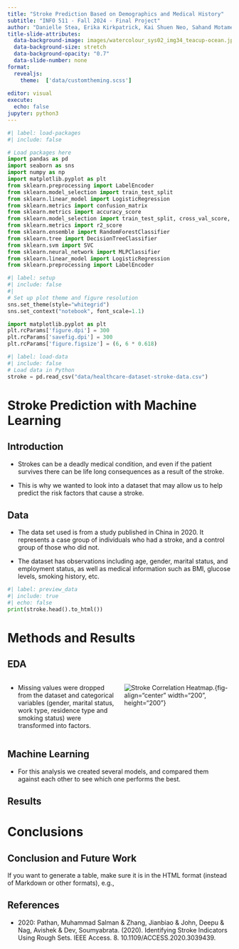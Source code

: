 ```yaml
---
title: "Stroke Prediction Based on Demographics and Medical History"
subtitle: "INFO 511 - Fall 2024 - Final Project"
author: "Danielle Stea, Erika Kirkpatrick, Kai Shuen Neo, Sahand Motamenim, Rohit Kalakala"
title-slide-attributes:
  data-background-image: images/watercolour_sys02_img34_teacup-ocean.jpg
  data-background-size: stretch
  data-background-opacity: "0.7"
  data-slide-number: none
format:
  revealjs:
    theme:  ['data/customtheming.scss']
  
editor: visual
execute:
  echo: false
jupyter: python3
---
```


```python
#| label: load-packages
#| include: false

# Load packages here
import pandas as pd
import seaborn as sns
import numpy as np
import matplotlib.pyplot as plt
from sklearn.preprocessing import LabelEncoder
from sklearn.model_selection import train_test_split
from sklearn.linear_model import LogisticRegression
from sklearn.metrics import confusion_matrix
from sklearn.metrics import accuracy_score
from sklearn.model_selection import train_test_split, cross_val_score, KFold
from sklearn.metrics import r2_score
from sklearn.ensemble import RandomForestClassifier
from sklearn.tree import DecisionTreeClassifier
from sklearn.svm import SVC
from sklearn.neural_network import MLPClassifier
from sklearn.linear_model import LogisticRegression
from sklearn.preprocessing import LabelEncoder
```

```python
#| label: setup
#| include: false
#| 
# Set up plot theme and figure resolution
sns.set_theme(style="whitegrid")
sns.set_context("notebook", font_scale=1.1)

import matplotlib.pyplot as plt
plt.rcParams['figure.dpi'] = 300
plt.rcParams['savefig.dpi'] = 300
plt.rcParams['figure.figsize'] = (6, 6 * 0.618)
```

```python
#| label: load-data
#| include: false
# Load data in Python
stroke = pd.read_csv("data/healthcare-dataset-stroke-data.csv")
```

# Stroke Prediction with Machine Learning

## Introduction

-   Strokes can be a deadly medical condition, and even if the patient survives there can be life long consequences as a result of the stroke.

-   This is why we wanted to look into a dataset that may allow us to help predict the risk factors that cause a stroke.

## Data

-   The data set used is from a study published in China in 2020. It represents a case group of individuals who had a stroke, and a control group of those who did not.

-   The dataset has observations including age, gender, marital status, and employment status, as well as medical information such as BMI, glucose levels, smoking history, etc.

```python
#| label: preview_data
#| include: true
#| echo: false
print(stroke.head().to_html())
```

# Methods and Results

## EDA

::::: columns
::: {.column width="50%"}
-   Missing values were dropped from the dataset and categorical variables (gender, marital status, work type, residence type and smoking status) were transformed into factors.
:::

::: {.column width="50%"}
![Stroke Correlation Heatmap.](images/Stroke_Correlation_Heatmap.png){fig-align="center" width="200", height="200"}
:::
:::::

## Machine Learning

-   For this analysis we created several models, and compared them against each other to see which one performs the best.

## Results

# Conclusions

## Conclusion and Future Work

If you want to generate a table, make sure it is in the HTML format (instead of Markdown or other formats), e.g.,

## References

-   2020: Pathan, Muhammad Salman & Zhang, Jianbiao & John, Deepu & Nag, Avishek & Dev, Soumyabrata. (2020). Identifying Stroke Indicators Using Rough Sets. IEEE Access. 8. 10.1109/ACCESS.2020.3039439.

